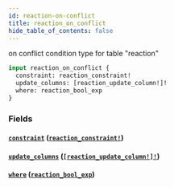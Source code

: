 ```yaml
---
id: reaction-on-conflict
title: reaction_on_conflict
hide_table_of_contents: false
---
```


on conflict condition type for table "reaction"

```graphql
input reaction_on_conflict {
  constraint: reaction_constraint!
  update_columns: [reaction_update_column!]!
  where: reaction_bool_exp
}
```

### Fields

#### [`constraint`](#) ([`reaction_constraint!`](../enums/reaction-constraint))

#### [`update_columns`](#) ([`[reaction_update_column!]!`](../enums/reaction-update-column))

#### [`where`](#) ([`reaction_bool_exp`](../inputs/reaction-bool-exp))
